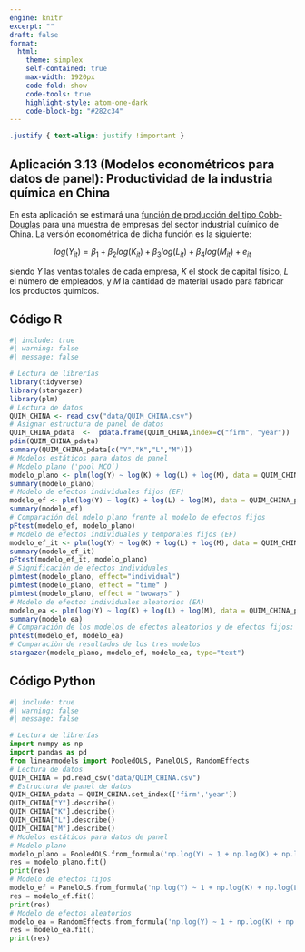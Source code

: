 ```yaml
---
engine: knitr
excerpt: ""
draft: false
format: 
  html:
    theme: simplex
    self-contained: true
    max-width: 1920px
    code-fold: show
    code-tools: true
    highlight-style: atom-one-dark
    code-block-bg: "#282c34"
---
```


```css
.justify { text-align: justify !important }
```

::: justify
# Aplicación 3.13 (Modelos econométricos para datos de panel): Productividad de la industria química en China {.unnumbered}

En esta aplicación se estimará una [función de producción del tipo Cobb-Douglas](https://en.wikipedia.org/wiki/Cobb%E2%80%93Douglas_production_function) para una muestra de empresas del sector industrial químico de China. La versión econométrica de dicha función es la siguiente:

$$log(Y_{it}) = \beta_1 + \beta_2 log(K_{it}) + \beta_3 log(L_{it}) + \beta_4 log(M_{it})  + e_{it}$$

siendo $Y$ las ventas totales de cada empresa, $K$ el stock de capital físico, $L$ el número de empleados, y $M$ la cantidad de material usado para fabricar los productos químicos.
:::

## Código R {.unnumbered}

```r
#| include: true
#| warning: false
#| message: false

# Lectura de librerías
library(tidyverse)
library(stargazer)
library(plm)
# Lectura de datos
QUIM_CHINA <- read_csv("data/QUIM_CHINA.csv")
# Asignar estructura de panel de datos 
QUIM_CHINA_pdata  <-  pdata.frame(QUIM_CHINA,index=c("firm", "year"))
pdim(QUIM_CHINA_pdata)
summary(QUIM_CHINA_pdata[c("Y","K","L","M")])
# Modelos estáticos para datos de panel
# Modelo plano ('pool MCO`)
modelo_plano <- plm(log(Y) ~ log(K) + log(L) + log(M), data = QUIM_CHINA_pdata, model = "pooling")
summary(modelo_plano)
# Modelo de efectos individuales fijos (EF)
modelo_ef <- plm(log(Y) ~ log(K) + log(L) + log(M), data = QUIM_CHINA_pdata, model = "within")
summary(modelo_ef)
# Comparación del mdelo plano frente al modelo de efectos fijos
pFtest(modelo_ef, modelo_plano)
# Modelo de efectos individuales y temporales fijos (EF)
modelo_ef_it <- plm(log(Y) ~ log(K) + log(L) + log(M), data = QUIM_CHINA_pdata, model = "within", effect = "twoways")
summary(modelo_ef_it)
pFtest(modelo_ef_it, modelo_plano)
# Significación de efectos individuales
plmtest(modelo_plano, effect="individual")
plmtest(modelo_plano, effect = "time" )
plmtest(modelo_plano, effect = "twoways" )
# Modelo de efectos individuales aleatorios (EA)
modelo_ea <- plm(log(Y) ~ log(K) + log(L) + log(M), data = QUIM_CHINA_pdata, model = "random")
summary(modelo_ea)
# Comparación de los modelos de efectos aleatorios y de efectos fijos: test de Hausman
phtest(modelo_ef, modelo_ea)
# Comparaciòn de resultados de los tres modelos
stargazer(modelo_plano, modelo_ef, modelo_ea, type="text")
```

## Código Python {.unnumbered}

```python
#| include: true
#| warning: false
#| message: false

# Lectura de librerías 
import numpy as np
import pandas as pd
from linearmodels import PooledOLS, PanelOLS, RandomEffects
# Lectura de datos
QUIM_CHINA = pd.read_csv("data/QUIM_CHINA.csv")
# Estructura de panel de datos
QUIM_CHINA_pdata = QUIM_CHINA.set_index(['firm','year'])
QUIM_CHINA["Y"].describe()
QUIM_CHINA["K"].describe()
QUIM_CHINA["L"].describe()
QUIM_CHINA["M"].describe()
# Modelos estáticos para datos de panel
# Modelo plano
modelo_plano = PooledOLS.from_formula('np.log(Y) ~ 1 + np.log(K) + np.log(L) + np.log(M)', QUIM_CHINA_pdata)
res = modelo_plano.fit()
print(res)
# Modelo de efectos fijos
modelo_ef = PanelOLS.from_formula('np.log(Y) ~ 1 + np.log(K) + np.log(L) + np.log(M) + EntityEffects', QUIM_CHINA_pdata)
res = modelo_ef.fit()
print(res)
# Modelo de efectos aleatorios
modelo_ea = RandomEffects.from_formula('np.log(Y) ~ 1 + np.log(K) + np.log(L) + np.log(M)', QUIM_CHINA_pdata)
res = modelo_ea.fit()
print(res)
```

